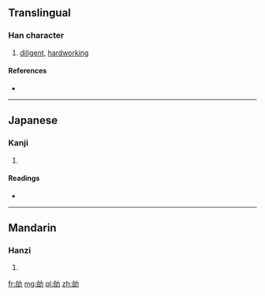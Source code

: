 ==Translingual==

===Han character===
{{Han char|rn=19|rad=力|as=05|sn=7|four=|canj=竹日大尸 (HAKS)|ids=⿰[[白]][[力]]}}

# [[diligent]], [[hardworking]]

====References====
* {{Han ref|kx=0147.070|dkj=02323|dj=0331.100|hdz=10368.110|uh=52B0|ud=21168}}

----

==Japanese==

===Kanji===
{{ja-kanji|grade=|rs=力05}}

# {{defn|lang=ja|sort=力05}}

====Readings====
* {{ja-readings|on=[[ばく]] (baku), [[まく]] (maku)|kun=[[つとめる]] (tsutomeru)}}

----

==Mandarin==

===Hanzi===
{{cmn-hanzi|pin=[[miǎo]] ([[miao3]])|wg=miao<sup>3</sup>}}

# {{defn|lang=cmn|sort=力05}}

[[fr:劰]]
[[mg:劰]]
[[pl:劰]]
[[zh:劰]]